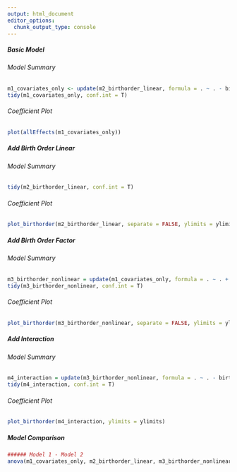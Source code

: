 ```yaml
---
output: html_document
editor_options: 
  chunk_output_type: console
---
```


##### Basic Model {.tabset}

###### Model Summary
```r
m1_covariates_only <- update(m2_birthorder_linear, formula = . ~ . - birth_order)
tidy(m1_covariates_only, conf.int = T)
```

###### Coefficient Plot {.active}
```r
plot(allEffects(m1_covariates_only))
```

##### Add Birth Order Linear {.tabset}

###### Model Summary
```r
tidy(m2_birthorder_linear, conf.int = T)
```

###### Coefficient Plot {.active}
```r
plot_birthorder(m2_birthorder_linear, separate = FALSE, ylimits = ylimits)
```

##### Add Birth Order Factor {.tabset}

###### Model Summary
```r
m3_birthorder_nonlinear = update(m1_covariates_only, formula = . ~ . + birth_order_nonlinear)
tidy(m3_birthorder_nonlinear, conf.int = T)
```

###### Coefficient Plot {.active}
```r
plot_birthorder(m3_birthorder_nonlinear, separate = FALSE, ylimits = ylimits)
```

##### Add Interaction {.tabset .active}

###### Model Summary
```r
m4_interaction = update(m3_birthorder_nonlinear, formula = . ~ . - birth_order_nonlinear - sibling_count + count_birth_order)
tidy(m4_interaction, conf.int = T)
```

###### Coefficient Plot {.active}
```r
plot_birthorder(m4_interaction, ylimits = ylimits)
```

##### Model Comparison
```r
###### Model 1 - Model 2
anova(m1_covariates_only, m2_birthorder_linear, m3_birthorder_nonlinear, m4_interaction)
```
